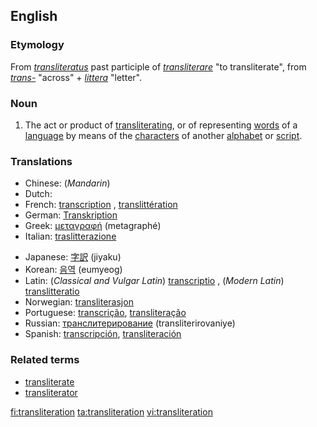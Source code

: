 ==English==

===Etymology===
From {{L.}} ''[[transliteratus]]'' past participle of ''[[transliterare]]'' "to transliterate", from ''[[trans-]]'' "across" + ''[[littera]]'' "letter".

===Noun===
{{en-noung}}

# The act or product of [[transliterating]], or of representing [[word]]s of a [[language]] by means of the [[character]]s of another [[alphabet]] or [[script]].

===Translations===
{{top}}
*Chinese: (''Mandarin'') {{zh-ts|音譯|音译}}
*Dutch: {{t|nl|transliteratie}} {{f}} 
*French: [[transcription]] {{f}}, [[translittération]] {{f}}
*German: [[Transkription]] {{f}}
*Greek: [[μεταγραφή]] (metagraphé)
*Italian: [[traslitterazione]]
{{mid}}
*Japanese: [[字訳]] (jiyaku)
*Korean: [[음역]] (eumyeog)
*Latin: (''Classical and Vulgar Latin'') [[transcriptio]] {{f}}, (''Modern Latin'') [[translitteratio]] {{f}} 
*Norwegian: [[transliterasjon]]
*Portuguese: [[transcrição]], [[transliteração]]
*Russian: [[транслитерирование]] {{n}} (transliterirovaniye)
*Spanish: [[transcripción]], [[transliteración]]
{{bottom}}

===Related terms===
*[[transliterate]]
*[[transliterator]]

[[fi:transliteration]]
[[ta:transliteration]]
[[vi:transliteration]]